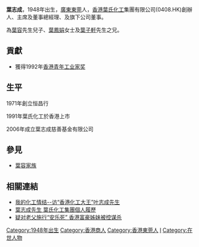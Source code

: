 '''葉志成'''，1948年出生，[[廣東|廣東]][[東莞|東莞]]人，[[香港|香港]][[葉氏化工|葉氏化工]]集團有限公司(0408.HK)創辦人、主席及董事總經理、及旗下公司董事。

為[[葉容|葉容]]先生兒子、[[葉鳳娟|葉鳳娟]]女士及[[葉子軒|葉子軒]]先生之兄。

==貢獻==
* 獲得1992年[[香港青年工業家獎|香港青年工业家奖]]

==生平==
1971年創立恒昌行

1991年葉氏化工於香港上市

2006年成立葉志成慈善基金有限公司


==參見==
*[[葉容家族|葉容家族]]

==相關連結==
* [https://web.archive.org/web/20070227143421/http://cna.chemnet.com/content/2006-07-06/160734.html 我的化工情结--访“香港化工大王”叶志成先生]
* [https://web.archive.org/web/20061127125556/http://www.yipschemical.com/sc_webcat/ecat/cms_view2.php?lang=2&id=130&tp_name=home2 葉志成先生 葉氏化工集團個人履歷]
* [http://www.jishiyu.com/html/yenazixun/20070211/32937.html 疑对老父施行“安乐死” 香港富豪姊妹被控谋杀]{{dead link|date=2018年4月 |bot=InternetArchiveBot |fix-attempted=yes }}

[[Category:1948年出生|Category:1948年出生]]
[[Category:香港商人|Category:香港商人]]
[[Category:香港東莞人|Category:香港東莞人]]
[[Category:葉姓|I]]
[[Category:在世人物|Category:在世人物]]